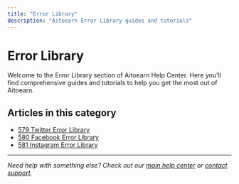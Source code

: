 ```yaml
---
title: "Error Library"
description: "Aitoearn Error Library guides and tutorials"
---
```


<UpdatedAt />


# Error Library

Welcome to the Error Library section of Aitoearn Help Center. Here you'll find comprehensive guides and tutorials to help you get the most out of Aitoearn.

## Articles in this category

- [579 Twitter Error Library](579-twitter-error-library)
- [580 Facebook Error Library](580-facebook-error-library)
- [581 Instagram Error Library](581-instagram-error-library)

---

*Need help with something else? Check out our [main help center](/en/help-center) or [contact support](mailto:hello@aitoearn.com).*
